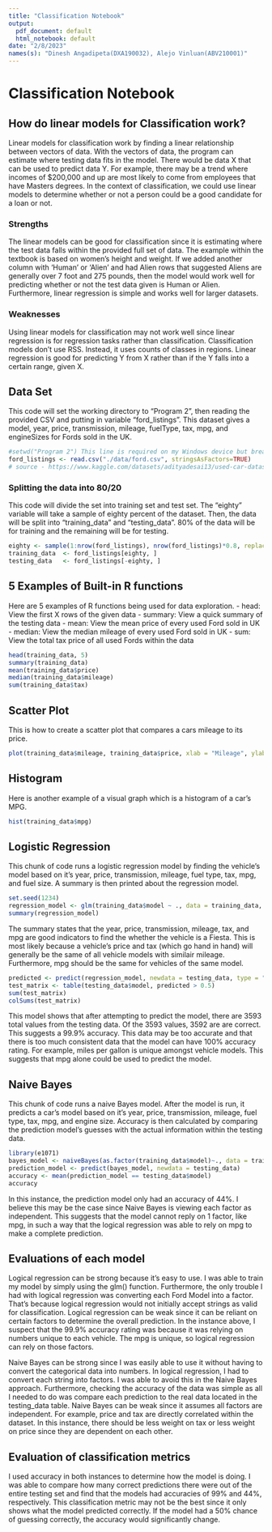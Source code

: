 ```yaml
---
title: "Classification Notebook"
output:
  pdf_document: default
  html_notebook: default
date: "2/8/2023"
names(s): "Dinesh Angadipeta(DXA190032), Alejo Vinluan(ABV210001)"
---
```

# Classification Notebook

## How do linear models for Classification work?

Linear models for classification work by finding a linear relationship between vectors of data.
With the vectors of data, the program can estimate where testing data fits in the model. 
There would be data X that can be used to predict data Y. For example, there may be a trend 
where incomes of $200,000 and up are most likely to come from employees that have Masters degrees. 
In the context of classification, we could use linear models to determine whether or not a person 
could be a good candidate for a loan or not.

### Strengths

The linear models can be good for classification since it is estimating where the test data falls
within the provided full set of data. The example within the textbook is based on women's height
and weight. If we added another column with 'Human' or 'Alien' and had Alien rows that suggested
Aliens are generally over 7 foot and 275 pounds, then the model would work well for predicting
whether or not the test data given is Human or Alien. Furthermore, linear regression is simple
and works well for larger datasets.

### Weaknesses

Using linear models for classification may not work well since linear regression is for regression
tasks rather than classification. Classification models don't use RSS. Instead, it uses counts of
classes in regions. Linear regression is good for predicting Y from X rather than if the Y falls
into a certain range, given X.

## Data Set

This code will set the working directory to "Program 2", then reading the provided CSV
and putting in variable "ford_listings". This dataset gives a model, year, price, transmission,
mileage, fuelType, tax, mpg, and engineSizes for Fords sold in the UK. 
```r
#setwd("Program 2") This line is required on my Windows device but breaks on my MacOS device.
ford_listings <- read.csv("./data/ford.csv", stringsAsFactors=TRUE)
# source - https://www.kaggle.com/datasets/adityadesai13/used-car-dataset-ford-and-mercedes
```

### Splitting the data into 80/20

This code will divide the set into training set and test set. The "eighty" variable will take
a sample of eighty percent of the dataset. Then, the data will be split into "training_data" and
"testing_data". 80% of the data will be for training and the remaining will be for testing.
```r
eighty <- sample(1:nrow(ford_listings), nrow(ford_listings)*0.8, replace=FALSE) # nolint
training_data  <- ford_listings[eighty, ]
testing_data   <- ford_listings[-eighty, ]
```

## 5 Examples of Built-in R functions

Here are 5 examples of R functions being used for data exploration.
- head: View the first X rows of the given data
- summary: View a quick summary of the testing data
- mean: View the mean price of every used Ford sold in UK
- median: View the median mileage of every used Ford sold in UK
- sum: View the total tax price of all used Fords within the data
```r
head(training_data, 5)
summary(training_data)
mean(training_data$price)
median(training_data$mileage)
sum(training_data$tax)
```

## Scatter Plot

This is how to create a scatter plot that compares a cars mileage to its price.
```r
plot(training_data$mileage, training_data$price, xlab = "Mileage", ylab = "Price") #nolint
```

## Histogram

Here is another example of a visual graph which is a histogram of a car's MPG.
```r
hist(training_data$mpg)
```

## Logistic Regression

This chunk of code runs a logistic regression model by finding the vehicle's model
based on it's year, price, transmission, mileage, fuel type, tax, mpg, and fuel size.
A summary is then printed about the regression model.
```r
set.seed(1234)
regression_model <- glm(training_data$model ~ ., data = training_data, family = binomial(link = "logit")) # nolint
summary(regression_model)
```
The summary states that the year, price, transmission, mileage, tax, and mpg are good
indicators to find the whether the vehicle is a Fiesta. This is most likely because a vehicle's
price and tax (which go hand in hand) will generally be the same of all vehicle models
with similair mileage. Furthermore, mpg should be the same for vehicles of the
same model.

```r
predicted <- predict(regression_model, newdata = testing_data, type = "response") #nolint
test_matrix <- table(testing_data$model, predicted > 0.5)
sum(test_matrix)
colSums(test_matrix)
```
This model shows that after attempting to predict the model, there are 3593 total values
from the testing data. Of the 3593 values, 3592 are are correct. This suggests a 99.9%
accuracy. This data may be too accurate and that there is too much consistent data that
the model can have 100% accuracy rating. For example, miles per gallon is unique amongst
vehicle models. This suggests that mpg alone could be used to predict the model.

## Naive Bayes

This chunk of code runs a naive Bayes model. After the model is run, it predicts a car's
model based on it's year, price, transmission, mileage, fuel type, tax, mpg, and engine size.
Accuracy is then calculated by comparing the prediction model's guesses with the actual
information within the testing data.
```r
library(e1071)
bayes_model <- naiveBayes(as.factor(training_data$model)~., data = training_data, type="class") # nolint
prediction_model <- predict(bayes_model, newdata = testing_data)
accuracy <- mean(prediction_model == testing_data$model)
accuracy
```
In this instance, the prediction model only had an accuracy of 44%. I believe this
may be the case since Naive Bayes is viewing each factor as independent. This suggests
that the model cannot reply on 1 factor, like mpg, in such a way that the logical regression
was able to rely on mpg to make a complete prediction.

## Evaluations of each model

Logical regression can be strong because it's easy to use.
I was able to train my model by simply using the glm() function. Furthermore, the only
trouble I had with logical regression was converting each Ford Model into a factor.
That's because logical regression would not initially accept strings as valid for
classification. Logical regression can be weak since it can be reliant on certain
factors to determine the overall prediction. In the instance above, I suspect that
the 99.9% accuracy rating was because it was relying on numbers unique to each vehicle.
The mpg is unique, so logical regression can rely on those factors.

Naive Bayes can be strong since I was easily able to use it without having to
convert the categorical data into numbers. In logical regression, I had to convert each
string into factors. I was able to avoid this in the Naive Bayes approach. Furthermore,
checking the accuracy of the data was simple as all I needed to do was compare each prediction
to the real data located in the testing_data table. Naive Bayes can be weak since it
assumes all factors are independent. For example, price and tax are directly correlated
within the dataset. In this instance, there should be less weight on tax or less weight on
price since they are dependent on each other. 

## Evaluation of classification metrics

I used accuracy in both instances to determine how the model is doing. I was able to
compare how many correct predictions there were out of the entire testing set and find
that the models had accuracies of 99% and 44%, respectively. This classification metric
may not be the best since it only shows what the model predicted correctly. If the model
had a 50% chance of guessing correctly, the accuracy would significantly change.

